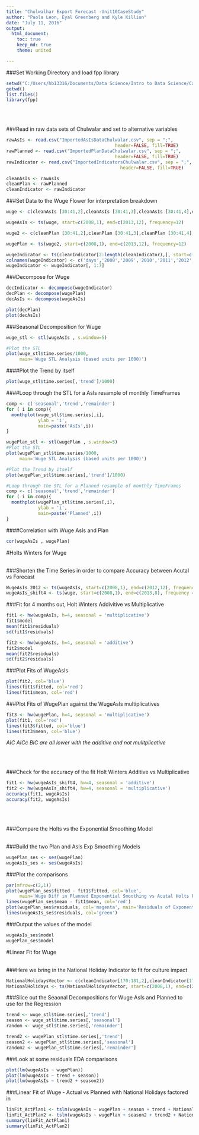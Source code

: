 ---
title: "Chulwalhar Export Forecast -Unit10CaseStudy"
author: "Paola Leon, Eyal Greenberg and Kyle Killion"
date: "July 11, 2016"
output:
  html_document:
    toc: true
    keep_md: true
    theme: united

---

###Set Working Directory and load fpp library
```{r}
setwd("C:/Users/hb13316/Documents/Data Science/Intro to Data Science/Case Study 2")
getwd()
list.files()
library(fpp)
```
<br><br>

###Read in raw data sets of Chulwalar and set to alternative variables
```{r}
rawAsIs <- read.csv("ImportedAsIsDataChulwalar.csv", sep = ";", 
                                         header=FALSE, fill=TRUE)
rawPlanned <- read.csv("ImportedPlanDataChulwalar.csv", sep = ";", 
                                         header=FALSE, fill=TRUE)
rawIndicator <- read.csv("ImportedIndicatorsChulwalar.csv", sep = ";", 
                                           header=FALSE, fill=TRUE)

cleanAsIs <- rawAsIs
cleanPlan <- rawPlanned
cleanIndicator <- rawIndicator
```



###Set Data to the Wuge Flower for interpretation breakdown

```{r}
wuge <- c(cleanAsIs [30:41,2],cleanAsIs [30:41,3],cleanAsIs [30:41,4],cleanAsIs [30:41,5],cleanAsIs [30:41,6],cleanAsIs [30:41,7])

wugeAsIs <- ts(wuge, start=c(2008,1), end=c(2013,12), frequency=12)

wuge2 <- c(cleanPlan [30:41,2],cleanPlan [30:41,3],cleanPlan [30:41,4],cleanPlan [30:41,5],cleanPlan [30:41,6],cleanPlan [30:41,7])

wugePlan <- ts(wuge2, start=c(2008,1), end=c(2013,12), frequency=12)

wugeIndicator <- ts(cleanIndicator[2:length(cleanIndicator),], start=c(2008,1), end=c(2013,12), frequency=12)
colnames(wugeIndicator) <- c('days','2008','2009','2010','2011','2012','2013','2014')
wugeIndicator <- wugeIndicator[, 1:7]
```


###Decompose for Wuge
```{r}
decIndicator <- decompose(wugeIndicator)
decPlan <- decompose(wugePlan)
decAsIs <- decompose(wugeAsIs)

plot(decPlan)
plot(decAsIs)
```

###Seasonal Decomposition for Wuge
```{r}
wuge_stl <- stl(wugeAsIs , s.window=5)

#Plot the STL
plot(wuge_stl$time.series/1000,
     main='Wuge STL Analysis (based units per 1000)')
```




####Plot the Trend by itself 
```{r}
plot(wuge_stl$time.series[,'trend']/1000)

```


####Loop through the STL for a AsIs resample of monthly TimeFrames
```{r}
comp <- c('seasonal','trend','remainder')
for ( i in comp){
  monthplot(wuge_stl$time.series[,i],
            ylab = 'i',
            main=paste('AsIs',i))
}
```


```{r}
wugePlan_stl <- stl(wugePlan , s.window=5)
#Plot the STL
plot(wugePlan_stl$time.series/1000,
     main='Wuge STL Analysis (based units per 1000)')

#Plot the Trend by itself 
plot(wugePlan_stl$time.series[,'trend']/1000)

#Loop through the STL for a Planned resample of monthly TimeFrames
comp <- c('seasonal','trend','remainder')
for ( i in comp){
  monthplot(wugePlan_stl$time.series[,i],
            ylab = 'i',
            main=paste('Planned',i))
}
```



####Correlation with Wuge AsIs and Plan

```{r}
cor(wugeAsIs , wugePlan)
```


#Holts Winters for Wuge
<br><br>

###Shorten the Time Series in order to compare Accuracy between Acutal vs Forecast
```{r}
WugeAsIs_2012 <- ts(wugeAsIs, start=c(2008,1), end=c(2012,12), frequency=12)
wugeAsIs_shift4 <- ts(wuge, start=c(2008,1), end=c(2013,8), frequency = 12)
```



###Fit for 4 months out, Holt Winters Addivitive vs Multiplicative
```{r}
fit1 <- hw(wugeAsIs, h=4, seasonal = 'multiplicative')
fit1$model
mean(fit1$residuals)
sd(fit1$residuals)
```


```{r}
fit2 <- hw(wugeAsIs, h=4, seasonal = 'additive')
fit2$model
mean(fit2$residuals)
sd(fit2$residuals)
```

###Plot Fits of WugeAsIs
```{r}
plot(fit2, col='blue')
lines(fit1$fitted, col='red')
lines(fit1$mean, col='red')
```



###Plot Fits of WugePlan against the WugeAsIs multiplicatives
```{r}
fit3 <- hw(wugePlan, h=4, seasonal = 'multiplicative')
plot(fit1, col='red')
lines(fit3$fitted, col='blue')
lines(fit3$mean, col='blue')
```

*AIC AICc BIC are all lower with the additive and not mulitplicative*

<br><br>

###Check for the accuracy of the fit Holt Winters Additive vs Multiplicative
```{r}
fit1 <- hw(wugeAsIs_shift4, hw=4, seasonal = 'additive')
fit2 <- hw(wugeAsIs_shift4, hw=4, seasonal = 'multiplicative')
accuracy(fit1, wugeAsIs)
accuracy(fit2, wugeAsIs)
```

<br><br>

###Compare the Holts vs the Exponential Smoothing Model
<br><br>

###Build the two Plan and AsIs Exp Smoothing Models
```{r}
wugePlan_ses <- ses(wugePlan)
wugeAsIs_ses <- ses(wugeAsIs)
```

###Plot the comparisons
```{r}
par(mfrow=c(2,1))
plot(wugePlan_ses$fitted - fit1$fitted, col='blue',
     main='Wuge Diff in Planned Exponential Smoothing vs Acutal Holts Fit')
lines(wugePlan_ses$mean - fit1$mean, col='red')
plot(wugePlan_ses$residuals, col='magenta', main='Residuals of Exponential Smoothing Planned vs Acutal')
lines(wugeAsIs_ses$residuals, col='green')
```


###Output the values of the model
```{r}
wugeAsIs_ses$model
wugePlan_ses$model
```



#Linear Fit for Wuge
<br><br>

###Here we bring in the National Holiday Indicator to fit for culture impact
```{r}
NationalHolidaysVector <- c(cleanIndicator[170:181,2],cleanIndicator[170:181,3],cleanIndicator[170:181,4],cleanIndicator[170:181,5],cleanIndicator[170:181,6],cleanIndicator[170:181,7])
NationalHolidays <- ts(NationalHolidaysVector, start=c(2008,1), end=c(2013,12), frequency=12)
```


###Slice out the Seaonal Decompositions for Wuge AsIs and Planned to use for the Regression
```{r}
trend <- wuge_stl$time.series[,'trend']
season <- wuge_stl$time.series[,'seasonal']
random <- wuge_stl$time.series[,'remainder']

trend2 <- wugePlan_stl$time.series[,'trend']
season2 <- wugePlan_stl$time.series[,'seasonal']
random2 <- wugePlan_stl$time.series[,'remainder']
```


###Look at some residuals EDA comparisons
```{r}
plot(lm(wugeAsIs ~ wugePlan))
plot(lm(wugeAsIs ~ trend + season))
plot(lm(wugeAsIs ~ trend2 + season2))
```


###Linear Fit of Wuge - Actual vs Planned with National Holidays factored in
```{r}
linFit_ActPlan1 <- tslm(wugeAsIs ~ wugePlan + season + trend + NationalHolidays)
linFit_ActPlan2 <- tslm(wugeAsIs ~ wugePlan + season2 + trend2 + NationalHolidays)
summary(linFit_ActPlan1)
summary(linFit_ActPlan2)
```

